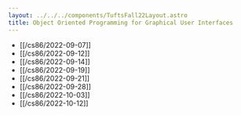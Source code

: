 ```yaml
---
layout: ../../../components/TuftsFall22Layout.astro 
title: Object Oriented Programming for Graphical User Interfaces
---
```


- [[/cs86/2022-09-07]]
- [[/cs86/2022-09-12]]
- [[/cs86/2022-09-14]]
- [[/cs86/2022-09-19]]
- [[/cs86/2022-09-21]]
- [[/cs86/2022-09-28]]
- [[/cs86/2022-10-03]]
- [[/cs86/2022-10-12]]